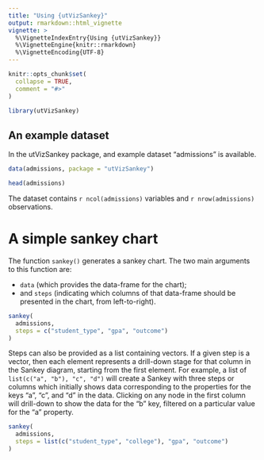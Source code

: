 ```yaml
---
title: "Using {utVizSankey}"
output: rmarkdown::html_vignette
vignette: >
  %\VignetteIndexEntry{Using {utVizSankey}}
  %\VignetteEngine{knitr::rmarkdown}
  %\VignetteEncoding{UTF-8}
---
```


```r
knitr::opts_chunk$set(
  collapse = TRUE,
  comment = "#>"
)
```

```r
library(utVizSankey)
```

## An example dataset

In the utVizSankey package, and example dataset "admissions" is available.

```r
data(admissions, package = "utVizSankey")

head(admissions)
```

The dataset contains `r ncol(admissions)` variables and `r nrow(admissions)` observations.

# A simple sankey chart

The function `sankey()` generates a sankey chart. The two main arguments to this function are:

- `data` (which provides the data-frame for the chart);
- and `steps` (indicating which columns of that data-frame should be presented in the chart, from
left-to-right).

```r
sankey(
  admissions,
  steps = c("student_type", "gpa", "outcome")
)
```

Steps can also be provided as a list containing vectors.
If a given step is a vector, then each element represents a drill-down stage for that column
in the Sankey diagram, starting from the first element. For example, a list of
`list(c("a", "b"), "c", "d")` will create a Sankey with three steps or columns which initially
shows data corresponding to the properties for the keys "a", "c", and "d" in the data.
Clicking on any node in the first column will drill-down to show the data for the "b" key,
filtered on a particular value for the "a" property.

```r
sankey(
  admissions,
  steps = list(c("student_type", "college"), "gpa", "outcome")
)
```
